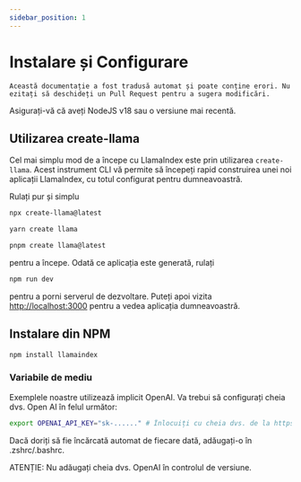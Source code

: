 ```yaml
---
sidebar_position: 1
---
```



# Instalare și Configurare

```Această documentație a fost tradusă automat și poate conține erori. Nu ezitați să deschideți un Pull Request pentru a sugera modificări.```


Asigurați-vă că aveți NodeJS v18 sau o versiune mai recentă.


## Utilizarea create-llama

Cel mai simplu mod de a începe cu LlamaIndex este prin utilizarea `create-llama`. Acest instrument CLI vă permite să începeți rapid construirea unei noi aplicații LlamaIndex, cu totul configurat pentru dumneavoastră.

Rulați pur și simplu

<Tabs>
<TabItem value="1" label="npm" default>

```bash
npx create-llama@latest
```

</TabItem>
<TabItem value="2" label="Yarn">

```bash
yarn create llama
```

</TabItem>
<TabItem value="3" label="pnpm">

```bash
pnpm create llama@latest
```

</TabItem>
</Tabs>

pentru a începe. Odată ce aplicația este generată, rulați

```bash npm2yarn
npm run dev
```

pentru a porni serverul de dezvoltare. Puteți apoi vizita [http://localhost:3000](http://localhost:3000) pentru a vedea aplicația dumneavoastră.
## Instalare din NPM

```bash npm2yarn
npm install llamaindex
```


### Variabile de mediu

Exemplele noastre utilizează implicit OpenAI. Va trebui să configurați cheia dvs. Open AI în felul următor:

```bash
export OPENAI_API_KEY="sk-......" # Înlocuiți cu cheia dvs. de la https://platform.openai.com/account/api-keys
```

Dacă doriți să fie încărcată automat de fiecare dată, adăugați-o în .zshrc/.bashrc.

ATENȚIE: Nu adăugați cheia dvs. OpenAI în controlul de versiune.

